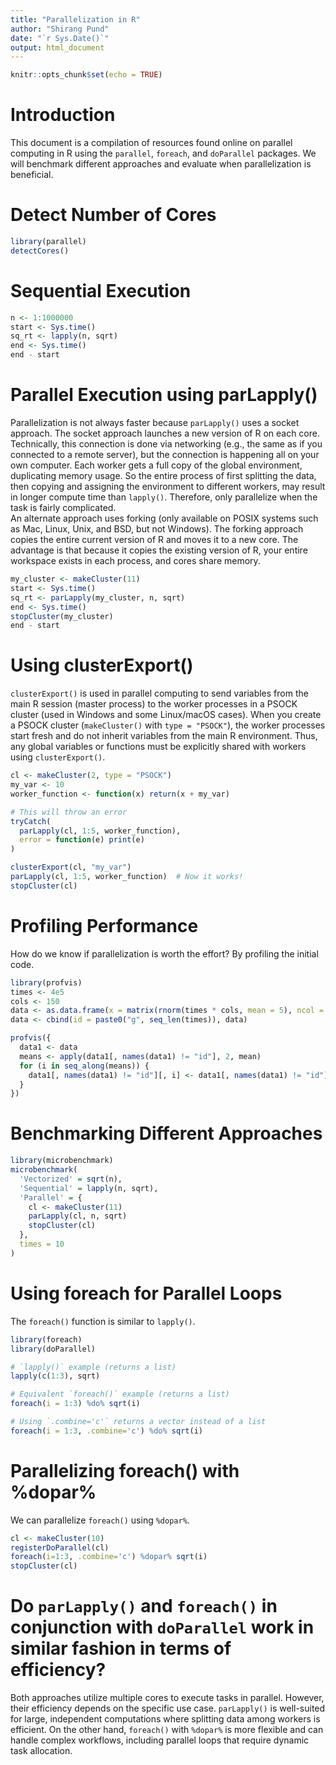 ---
title: "Parallelization in R"
author: "Shirang Pund"
date: "`r Sys.Date()`"
output: html_document
---

```{r setup, include=FALSE, message=FALSE, warning=FALSE}
knitr::opts_chunk$set(echo = TRUE)
```

# Introduction
This document is a compilation of resources found online on parallel computing in R using the `parallel`, `foreach`, and `doParallel` packages. We will benchmark different approaches and evaluate when parallelization is beneficial.

# Detect Number of Cores
```{r, message=FALSE, warning=FALSE}
library(parallel)
detectCores()
```

# Sequential Execution
```{r}
n <- 1:1000000
start <- Sys.time()
sq_rt <- lapply(n, sqrt)
end <- Sys.time()
end - start
```

# Parallel Execution using parLapply()
Parallelization is not always faster because `parLapply()` uses a socket approach. The socket approach launches a new version of R on each core. Technically, this connection is done via networking (e.g., the same as if you connected to a remote server), but the connection is happening all on your own computer. Each worker gets a full copy of the global environment, duplicating memory usage. So the entire process of first splitting the data, then copying and assigning the environment to different workers, may result in longer compute time than `lapply()`. Therefore, only parallelize when the task is fairly complicated.  
An alternate approach uses forking (only available on POSIX systems such as Mac, Linux, Unix, and BSD, but not Windows). The forking approach copies the entire current version of R and moves it to a new core. The advantage is that because it copies the existing version of R, your entire workspace exists in each process, and cores share memory.
```{r}
my_cluster <- makeCluster(11)
start <- Sys.time()
sq_rt <- parLapply(my_cluster, n, sqrt)
end <- Sys.time()
stopCluster(my_cluster)
end - start
```

# Using clusterExport()
`clusterExport()` is used in parallel computing to send variables from the main R session (master process) to the worker processes in a PSOCK cluster (used in Windows and some Linux/macOS cases). When you create a PSOCK cluster (`makeCluster()` with `type = "PSOCK"`), the worker processes start fresh and do not inherit variables from the main R environment. Thus, any global variables or functions must be explicitly shared with workers using `clusterExport()`.
```{r}
cl <- makeCluster(2, type = "PSOCK")
my_var <- 10
worker_function <- function(x) return(x + my_var)

# This will throw an error
tryCatch(
  parLapply(cl, 1:5, worker_function),
  error = function(e) print(e)
)

clusterExport(cl, "my_var")
parLapply(cl, 1:5, worker_function)  # Now it works!
stopCluster(cl)
```

# Profiling Performance
How do we know if parallelization is worth the effort? By profiling the initial code.
```{r,message=FALSE, warning=FALSE}
library(profvis)
times <- 4e5
cols <- 150
data <- as.data.frame(x = matrix(rnorm(times * cols, mean = 5), ncol = cols))
data <- cbind(id = paste0("g", seq_len(times)), data)

profvis({
  data1 <- data
  means <- apply(data1[, names(data1) != "id"], 2, mean)
  for (i in seq_along(means)) {
    data1[, names(data1) != "id"][, i] <- data1[, names(data1) != "id"][, i] - means[i]
  }
})
```

# Benchmarking Different Approaches
```{r,message=FALSE, warning=FALSE}
library(microbenchmark)
microbenchmark(
  'Vectorized' = sqrt(n),
  'Sequential' = lapply(n, sqrt),
  'Parallel' = {
    cl <- makeCluster(11)
    parLapply(cl, n, sqrt)
    stopCluster(cl)
  },
  times = 10
)
```

# Using foreach for Parallel Loops
The `foreach()` function is similar to `lapply()`.
```{r,message=FALSE, warning=FALSE}
library(foreach)
library(doParallel)

# `lapply()` example (returns a list)
lapply(c(1:3), sqrt)

# Equivalent `foreach()` example (returns a list)
foreach(i = 1:3) %do% sqrt(i)

# Using `.combine='c'` returns a vector instead of a list
foreach(i = 1:3, .combine='c') %do% sqrt(i)
```

# Parallelizing foreach() with %dopar%
We can parallelize `foreach()` using `%dopar%`.
```{r}
cl <- makeCluster(10)
registerDoParallel(cl)
foreach(i=1:3, .combine='c') %dopar% sqrt(i)
stopCluster(cl)
```

# Do `parLapply()` and `foreach()` in conjunction with `doParallel` work in similar fashion in terms of efficiency?
Both approaches utilize multiple cores to execute tasks in parallel. However, their efficiency depends on the specific use case. `parLapply()` is well-suited for large, independent computations where splitting data among workers is efficient. On the other hand, `foreach()` with `%dopar%` is more flexible and can handle complex workflows, including parallel loops that require dynamic task allocation.

